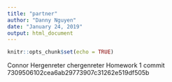 ```yaml
---
title: "partner"
author: "Danny Nguyen"
date: "January 24, 2019"
output: html_document
---
```


```r
knitr::opts_chunk$set(echo = TRUE)
```
Connor Hergenreter chergenreter
Homework 1 commit 7309506102cea6ab29773907c31262e519df505b
